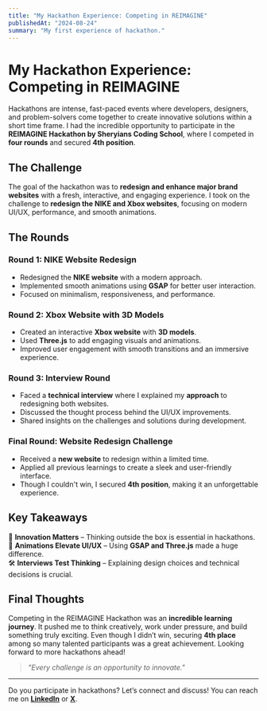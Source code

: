 ```yaml
---
title: "My Hackathon Experience: Competing in REIMAGINE"
publishedAt: "2024-08-24"
summary: "My first experience of hackathon."
---
```




# My Hackathon Experience: Competing in REIMAGINE

Hackathons are intense, fast-paced events where developers, designers, and problem-solvers come together to create innovative solutions within a short time frame. I had the incredible opportunity to participate in the **REIMAGINE Hackathon by Sheryians Coding School**, where I competed in **four rounds** and secured **4th position**.

## The Challenge
The goal of the hackathon was to **redesign and enhance major brand websites** with a fresh, interactive, and engaging experience. I took on the challenge to **redesign the NIKE and Xbox websites**, focusing on modern UI/UX, performance, and smooth animations.

## The Rounds
### **Round 1: NIKE Website Redesign**
- Redesigned the **NIKE website** with a modern approach.
- Implemented smooth animations using **GSAP** for better user interaction.
- Focused on minimalism, responsiveness, and performance.

### **Round 2: Xbox Website with 3D Models**
- Created an interactive **Xbox website** with **3D models**.
- Used **Three.js** to add engaging visuals and animations.
- Improved user engagement with smooth transitions and an immersive experience.

### **Round 3: Interview Round**
- Faced a **technical interview** where I explained my **approach** to redesigning both websites.
- Discussed the thought process behind the UI/UX improvements.
- Shared insights on the challenges and solutions during development.

### **Final Round: Website Redesign Challenge**
- Received a **new website** to redesign within a limited time.
- Applied all previous learnings to create a sleek and user-friendly interface.
- Though I couldn't win, I secured **4th position**, making it an unforgettable experience.

## Key Takeaways
🚀 **Innovation Matters** – Thinking outside the box is essential in hackathons.  
🎨 **Animations Elevate UI/UX** – Using **GSAP and Three.js** made a huge difference.  
🛠 **Interviews Test Thinking** – Explaining design choices and technical decisions is crucial.  

## Final Thoughts
Competing in the REIMAGINE Hackathon was an **incredible learning journey**. It pushed me to think creatively, work under pressure, and build something truly exciting. Even though I didn’t win, securing **4th place** among so many talented participants was a great achievement. Looking forward to more hackathons ahead!

> _"Every challenge is an opportunity to innovate."_

---

Do you participate in hackathons? Let’s connect and discuss! You can reach me on **[LinkedIn](https://www.linkedin.com/in/abhishek-shrivastav-27693523a/)** or **[X](https://x.com/AbhiShr91419505)**.
